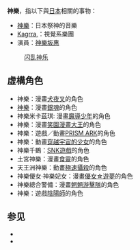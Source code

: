 {{NoteTA
| G1=Show
}}
'''神樂'''，指以下與[[日本|日本]]相關的事物：

* [[神樂|神樂]]：日本祭神的音樂
* [[Kagrra,|Kagrra,]]：視覺系樂團
*演員：[[神樂坂惠|神樂坂惠]]
:[[闪乱神乐|闪乱神乐]]
==虛構角色==
* 神樂：漫畫[[犬夜叉|犬夜叉]]的角色
* [[神樂_(銀魂)|神樂]]：漫畫[[銀魂|銀魂]]的角色
* 神樂米卡茲琪: 漫畫[[魔導少年|魔導少年]]的角色
* 神樂：漫畫[[笑園漫畫大王|笑園漫畫大王]]的角色
* 神樂：遊戲／動畫[[PRISM_ARK|PRISM ARK]]的角色
* 神樂：動畫[[穿越宇宙的少女|穿越宇宙的少女]]的角色
* 神樂千鶴：[[SNK遊戲|SNK遊戲]]的角色
* 土宮神樂：漫畫[[食靈|食靈]]的角色
* 天王洲神樂：動畫[[極速攝殺|極速攝殺]]的角色
* 神樂優女‧神樂妃女：漫畫[[優女☆遊夢|優女☆遊夢]]的角色
* 神樂總合警備：漫畫[[魍魎游擊隊|魍魎游擊隊]]的角色
* 神樂：遊戲[[陰陽師_(遊戲)|陰陽師]]的角色

== 参见 ==
*{{Lookfrom|神樂}}
*{{Lookfrom|神乐}}

{{disambig|CAT=二字消歧义}}